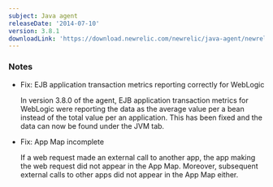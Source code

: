 ```yaml
---
subject: Java agent
releaseDate: '2014-07-10'
version: 3.8.1
downloadLink: 'https://download.newrelic.com/newrelic/java-agent/newrelic-agent/3.8.1/'
---
```


### Notes

* Fix: EJB application transaction metrics reporting correctly for WebLogic

  In version 3.8.0 of the agent, EJB application transaction metrics for WebLogic were reporting the data as the average value per a bean instead of the total value per an application. This has been fixed and the data can now be found under the JVM tab.
* Fix: App Map incomplete

  If a web request made an external call to another app, the app making the web request did not appear in the App Map. Moreover, subsequent external calls to other apps did not appear in the App Map either.
